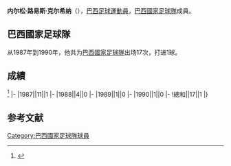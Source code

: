 {{expand|time=2017-01-01T08:09:10+00:00}}
{{Infobox football biography
|name=内尔松·路易斯·克尔希纳
|image=
|fullname=Nélson Luís Kerchner
|birth_date={{Birth date and age|1962|12|31}}
|cityofbirth=[[聖保羅_(巴西)|聖保羅]]
|countryofbirth=[[巴西|巴西]]
|height=
|position=[[後衛_(足球)|後衛]]
|currentclub=
|years=1981-1989<br/>1990-1991<br/>1992<br/>1992<br/>1993-1995
|clubs=[[聖保羅足球會|聖保羅]]<br/>[[法林明高競賽會|法林明高]]<br/>[[聖保羅足球會|聖保羅]]<br/>[[哥連泰斯保利斯塔體育會|哥連泰斯]]<br/>[[柏雷素爾|柏雷素爾]]
|caps(goals)=
|nationalyears=1987-1990
|nationalteam=[[巴西國家足球隊|巴西]]
|nationalcaps(goals)=17 (1)
}}
'''内尔松·路易斯·克尔希纳'''（{{Bd|1962年|12月31日||}}），[[巴西|巴西]][[足球|足球]][[運動員|運動員]]，[[巴西國家足球隊|巴西國家足球隊]]成員。

==巴西國家足球隊==
从1987年到1990年，他共为[[巴西國家足球隊|巴西國家足球隊]]出场17次，打进1球。

==成績==
<ref>{{Cite web |url=http://www.national-football-teams.com/player/20999/Nelsinho_1.html |title=National Football Teams |accessdate=2017-01-01 |archive-date=2020-08-04 |archive-url=https://web.archive.org/web/20200804081050/https://www.national-football-teams.com/player/20999/Nelsinho_1.html |dead-url=no }}</ref>
{{Football player national team statistics|BRA}}
|-
|1987||11||1
|-
|1988||4||0
|-
|1989||1||0
|-
|1990||1||0
|-
!總和||17||1
|}

==参考文献==
{{Reflist}}

{{Soccer-player-stub}}
[[Category:巴西國家足球隊球員|Category:巴西國家足球隊球員]]